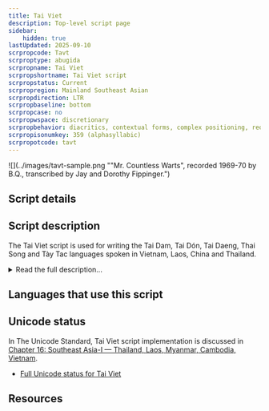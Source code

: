 ```yaml
---
title: Tai Viet
description: Top-level script page
sidebar:
    hidden: true
lastUpdated: 2025-09-10
scrpropcode: Tavt
scrproptype: abugida
scrpropname: Tai Viet
scrpropshortname: Tai Viet script
scrpropstatus: Current
scrpropregion: Mainland Southeast Asian
scrpropdirection: LTR
scrpropbaseline: bottom
scrpropcase: no
scrpropwspace: discretionary
scrpropbehavior: diacritics, contextual forms, complex positioning, reordering, split graphs, required ligatures
scrpropisonumkey: 359 (alphasyllabic)
scrpropotcode: tavt
---
```



![](../images/tavt-sample.png ""Mr. Countless Warts", recorded 1969-70 by B.Q., transcribed by Jay and Dorothy Fippinger.")

## Script details

<ScriptDetails />

## Script description

The Tai Viet script is used for writing the Tai Dam, Tai Dón, Tai Daeng, Thai Song and Tày Tac languages spoken in Vietnam, Laos, China and Thailand.

<details>
<summary>Read the full description...</summary>Speakers of these languages are also found in the United States, Australia and France. There is significant variation in the orthographic conventions of the Tai languages, as well as in their phonologies, which in turn impacts the orthography. However, a unified, standardized version of the script, with an agreed upon core set of characters, was developed at a UNESCO-sponsored workshop in 2006, and subsequently accepted for encoding in The Unicode Standard.

The script is an abugida. Consonants do not contain an inherent vowel; vowels must be written explicitly. Vowel marks may appear above, below, before or after a syllable's initial consonant. A written syllable therefore consists minimally of a consonant and a vowel. Optionally it may also contain a final consonant. There are two series of consonants, indicating high and low tone class. The Tai Viet script employs Latin punctuation as well as three non-alphabetic signs to indicate word repetition or a section break. It also uses two ligatures which may serve to disambiguate between homophonous words.

Traditionally, tone was only partially marked in the orthography. As in other Tai languages, tones were divided into two sets of three, and the appropriate selection of consonants from the high or low series indicated which set of tones the syllable belonged to. The reader had to determine the exact tone from context. However, around the 1970s, two different tone marking systems developed simultaneously in Vietnam and the United States; the concurrent use of both these systems is seen to be disadvantageous but, for the time being, unavoidable. There is no standard order for sorting characters. Some users have modified the order employed by the Lao script, others, the Vietnamese.

Little is known about the origin of the Tai Viet script. It appears to have been derived from the Thai script around  the 16th century, which is in turn of Khmer, and ultimately Brahmic, origin.

Please note that, although the Tai Viet script does exhibit reordering behaviour, that reordering is not typically reflected in software implementations. See [Syllable Structure and Reordering in Tai Viet](https://scriptsource.org/entry/ca53syu3cl) or [Reordering and Data Storage Order](https://scriptsource.org/entry/l5bvp27v3r) for more details.
</details>

## Languages that use this script

<WsList script='Tavt' wsMax='5' />

## Unicode status

In The Unicode Standard, Tai Viet script implementation is discussed in [Chapter 16: Southeast Asia-I — Thailand, Laos, Myanmar, Cambodia, Vietnam](https://www.unicode.org/versions/latest/core-spec/chapter-16/#G59747).

- [Full Unicode status for Tai Viet](/scrlang/unicode/tavt-unicode)



## Resources

<ScriptResources detailSummary='seemore' />

